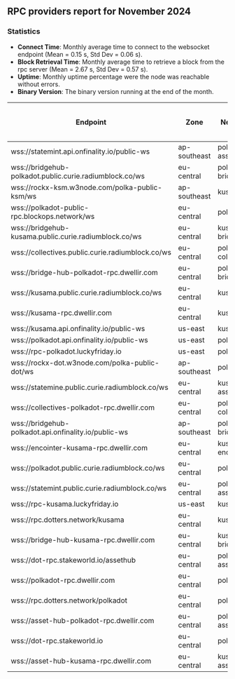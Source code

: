 ## RPC providers report for November 2024

### Statistics

- **Connect Time**: Monthly average time to connect to the websocket endpoint (Mean = 0.15 s, Std Dev = 0.06 s).
- **Block Retrieval Time**: Monthly average time to retrieve a block from the rpc server (Mean = 2.67 s, Std Dev = 0.57 s).
- **Uptime**: Monthly uptime percentage were the node was reachable without errors.
- **Binary Version**: The binary version running at the end of the month.

| Endpoint                        | Zone         | Network            | Average Connect Time (s) | Average Block Retrieval Time (s) | Uptime (%) | Binary Version         |
|---------------------------------|--------------|--------------------|--------------------------|----------------------------------|------------|------------------------|
| wss://statemint.api.onfinality.io/public-ws | ap-southeast | polkadot-assethub  | 0.32                | 3.06                       | 99.90      | 1.16.2                 |
| wss://bridgehub-polkadot.public.curie.radiumblock.co/ws | eu-central   | polkadot-bridgehub | 0.12                | 3.40                       | 98.02      | 1.16.1                 |
| wss://rockx-ksm.w3node.com/polka-public-ksm/ws | ap-southeast | kusama             | 0.10                | 2.45                       | 100.00     | 1.15.3                 |
| wss://polkadot-public-rpc.blockops.network/ws | eu-central   | polkadot           | 0.13                | 2.65                       | 98.12      | 1.16.1                 |
| wss://bridgehub-kusama.public.curie.radiumblock.co/ws | eu-central   | kusama-bridgehub   | 0.16                | 3.19                       | 83.19      | 1.16.1                 |
| wss://collectives.public.curie.radiumblock.co/ws | eu-central   | polkadot-collectives | 0.11                | 3.03                       | 97.57      | 1.16.1                 |
| wss://bridge-hub-polkadot-rpc.dwellir.com | eu-central   | polkadot-bridgehub | 0.17                | 2.21                       | 100.00     | 1.16.2                 |
| wss://kusama.public.curie.radiumblock.co/ws | eu-central   | kusama             | 0.17                | 3.64                       | 98.02      | 1.16.2                 |
| wss://kusama-rpc.dwellir.com    | eu-central   | kusama             | 0.18                | 2.55                       | 100.00     | 1.16.2                 |
| wss://kusama.api.onfinality.io/public-ws | us-east      | kusama             | 0.15                | 3.45                       | 99.97      | 1.16.2                 |
| wss://polkadot.api.onfinality.io/public-ws | us-east      | polkadot           | 0.19                | 3.32                       | 100.00     | 1.16.2                 |
| wss://rpc-polkadot.luckyfriday.io | us-east      | polkadot           | 0.09                | 2.38                       | 99.97      | 1.15.1                 |
| wss://rockx-dot.w3node.com/polka-public-dot/ws | ap-southeast | polkadot           | 0.10                | 2.40                       | 100.00     | 1.16.2                 |
| wss://statemine.public.curie.radiumblock.co/ws | eu-central   | kusama-assethub    | 0.19                | 3.13                       | 87.47      | 1.16.1                 |
| wss://collectives-polkadot-rpc.dwellir.com | eu-central   | polkadot-collectives | 0.17                | 2.24                       | 100.00     | 1.16.2                 |
| wss://bridgehub-polkadot.api.onfinality.io/public-ws | ap-southeast | polkadot-bridgehub | 0.33                | 3.66                       | 99.86      | 1.16.2                 |
| wss://encointer-kusama-rpc.dwellir.com | eu-central   | kusama-encointer   | 0.15                | 2.15                       | 100.00     | 1.14.0                 |
| wss://polkadot.public.curie.radiumblock.co/ws | eu-central   | polkadot           | 0.14                | 3.49                       | 97.47      | 1.16.2                 |
| wss://statemint.public.curie.radiumblock.co/ws | eu-central   | polkadot-assetub   | 0.16                | 3.09                       | 80.69      | 1.16.1                 |
| wss://rpc-kusama.luckyfriday.io | us-east      | kusama             | 0.10                | 2.23                       | 100.00     | 1.16.1                 |
| wss://rpc.dotters.network/kusama | eu-central   | kusama             | 0.07                | 2.22                       | 100.00     | 1.16.2                 |
| wss://bridge-hub-kusama-rpc.dwellir.com | eu-central   | kusama-bridgehub   | 0.18                | 2.12                       | 100.00     | 1.16.2                 |
| wss://dot-rpc.stakeworld.io/assethub | eu-central   | polkadot-assethub  | 0.11                | 1.71                       | 100.00     | 1.16.2                 |
| wss://polkadot-rpc.dwellir.com  | eu-central   | polkadot           | 0.13                | 2.51                       | 100.00     | 1.16.2                 |
| wss://rpc.dotters.network/polkadot | eu-central   | polkadot           | 0.06                | 2.13                       | 100.00     | 1.16.0                 |
| wss://asset-hub-polkadot-rpc.dwellir.com | eu-central   | polkadot-assethub  | 0.17                | 1.94                       | 100.00     | 1.16.2                 |
| wss://dot-rpc.stakeworld.io     | eu-central   | polkadot           | 0.11                | 2.38                       | 100.00     | 1.16.2                 |
| wss://asset-hub-kusama-rpc.dwellir.com | eu-central   | kusama-assethub    | 0.13                | 2.03                       | 100.00     | 1.16.2                 |
